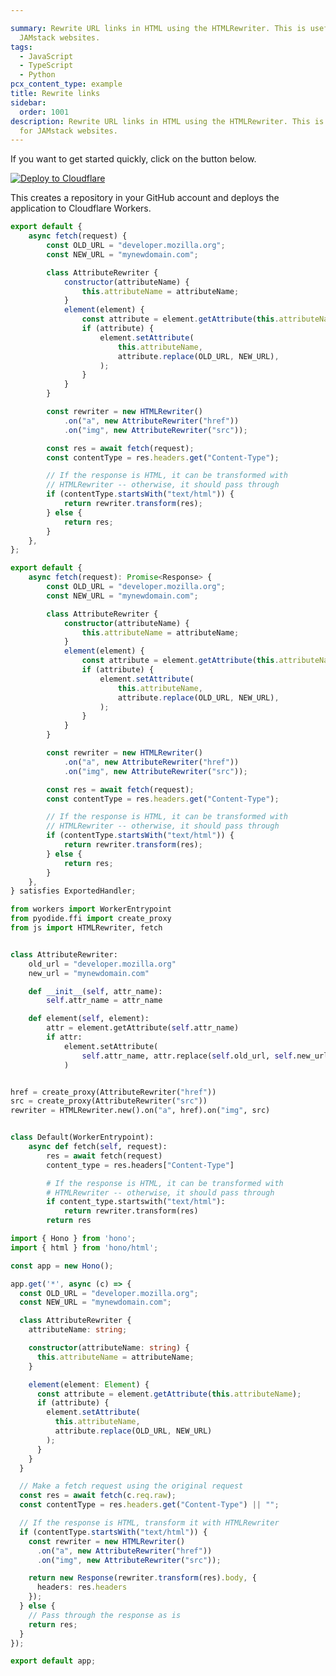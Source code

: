```yaml
---

summary: Rewrite URL links in HTML using the HTMLRewriter. This is useful for
  JAMstack websites.
tags:
  - JavaScript
  - TypeScript
  - Python
pcx_content_type: example
title: Rewrite links
sidebar:
  order: 1001
description: Rewrite URL links in HTML using the HTMLRewriter. This is useful
  for JAMstack websites.
---
```


If you want to get started quickly, click on the button below.

[![Deploy to Cloudflare](https://deploy.workers.cloudflare.com/button)](https://deploy.workers.cloudflare.com/?url=https://github.com/cloudflare/docs-examples/tree/main/workers/rewrite-links)

This creates a repository in your GitHub account and deploys the application to Cloudflare Workers.


<Tabs syncKey="workersExamples"> <TabItem label="JavaScript" icon="seti:javascript">

```js
export default {
	async fetch(request) {
		const OLD_URL = "developer.mozilla.org";
		const NEW_URL = "mynewdomain.com";

		class AttributeRewriter {
			constructor(attributeName) {
				this.attributeName = attributeName;
			}
			element(element) {
				const attribute = element.getAttribute(this.attributeName);
				if (attribute) {
					element.setAttribute(
						this.attributeName,
						attribute.replace(OLD_URL, NEW_URL),
					);
				}
			}
		}

		const rewriter = new HTMLRewriter()
			.on("a", new AttributeRewriter("href"))
			.on("img", new AttributeRewriter("src"));

		const res = await fetch(request);
		const contentType = res.headers.get("Content-Type");

		// If the response is HTML, it can be transformed with
		// HTMLRewriter -- otherwise, it should pass through
		if (contentType.startsWith("text/html")) {
			return rewriter.transform(res);
		} else {
			return res;
		}
	},
};
```

</TabItem> <TabItem label="TypeScript" icon="seti:typescript">

```ts
export default {
	async fetch(request): Promise<Response> {
		const OLD_URL = "developer.mozilla.org";
		const NEW_URL = "mynewdomain.com";

		class AttributeRewriter {
			constructor(attributeName) {
				this.attributeName = attributeName;
			}
			element(element) {
				const attribute = element.getAttribute(this.attributeName);
				if (attribute) {
					element.setAttribute(
						this.attributeName,
						attribute.replace(OLD_URL, NEW_URL),
					);
				}
			}
		}

		const rewriter = new HTMLRewriter()
			.on("a", new AttributeRewriter("href"))
			.on("img", new AttributeRewriter("src"));

		const res = await fetch(request);
		const contentType = res.headers.get("Content-Type");

		// If the response is HTML, it can be transformed with
		// HTMLRewriter -- otherwise, it should pass through
		if (contentType.startsWith("text/html")) {
			return rewriter.transform(res);
		} else {
			return res;
		}
	},
} satisfies ExportedHandler;
```

</TabItem> <TabItem label="Python" icon="seti:python">

```py
from workers import WorkerEntrypoint
from pyodide.ffi import create_proxy
from js import HTMLRewriter, fetch


class AttributeRewriter:
    old_url = "developer.mozilla.org"
    new_url = "mynewdomain.com"

    def __init__(self, attr_name):
        self.attr_name = attr_name

    def element(self, element):
        attr = element.getAttribute(self.attr_name)
        if attr:
            element.setAttribute(
                self.attr_name, attr.replace(self.old_url, self.new_url)
            )


href = create_proxy(AttributeRewriter("href"))
src = create_proxy(AttributeRewriter("src"))
rewriter = HTMLRewriter.new().on("a", href).on("img", src)


class Default(WorkerEntrypoint):
    async def fetch(self, request):
        res = await fetch(request)
        content_type = res.headers["Content-Type"]

        # If the response is HTML, it can be transformed with
        # HTMLRewriter -- otherwise, it should pass through
        if content_type.startswith("text/html"):
            return rewriter.transform(res)
        return res
```

</TabItem> <TabItem label="Hono" icon="seti:typescript">

```ts
import { Hono } from 'hono';
import { html } from 'hono/html';

const app = new Hono();

app.get('*', async (c) => {
  const OLD_URL = "developer.mozilla.org";
  const NEW_URL = "mynewdomain.com";

  class AttributeRewriter {
    attributeName: string;

    constructor(attributeName: string) {
      this.attributeName = attributeName;
    }

    element(element: Element) {
      const attribute = element.getAttribute(this.attributeName);
      if (attribute) {
        element.setAttribute(
          this.attributeName,
          attribute.replace(OLD_URL, NEW_URL)
        );
      }
    }
  }

  // Make a fetch request using the original request
  const res = await fetch(c.req.raw);
  const contentType = res.headers.get("Content-Type") || "";

  // If the response is HTML, transform it with HTMLRewriter
  if (contentType.startsWith("text/html")) {
    const rewriter = new HTMLRewriter()
      .on("a", new AttributeRewriter("href"))
      .on("img", new AttributeRewriter("src"));

    return new Response(rewriter.transform(res).body, {
      headers: res.headers
    });
  } else {
    // Pass through the response as is
    return res;
  }
});

export default app;
```

</TabItem> </Tabs>
